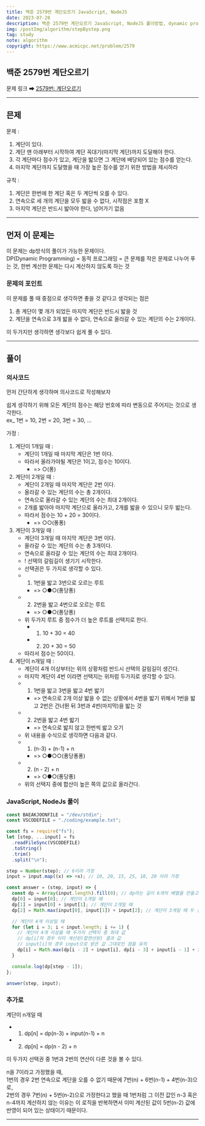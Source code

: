 ```yaml
---
title: 백준 2579번 계단오르기 JavaScript, NodeJS
date: 2023-07-28
description: 백준 2579번 계단오르기 JavaScript, NodeJS 풀이방법, dynamic programming, DP, 동적 알고리즘
img: /postImg/algorithm/stepBystep.png
tag: study
note: algorithm
copyright: https://www.acmicpc.net/problem/2579
---
```


## 백준 2579번 계단오르기

문제 링크 ➡ [2579번: 계단오르기][백준]

---

## 믄제

문제 :

1. 계단이 있다.
2. 계단 맨 아래부터 시작하여 계단 꼭대기(마지막 계단)까지 도달해야 한다.
3. 각 계단마다 점수가 있고, 계단을 밟으면 그 계단에 배당되어 있는 점수를 얻는다.
4. 마지막 계단까지 도달했을 때 가장 높은 점수를 얻기 위한 방법을 제시하라

규칙 :

1. 계단은 한번에 한 계단 혹은 두 계단씩 오를 수 있다.
2. 연속으로 세 개의 계단을 모두 밟을 수 없다, 시작점은 포함 X
3. 마지막 계단은 반드시 밟아야 한다, 넘어가기 없음

---

## 먼저 이 문제는

이 문제는 dp방식의 풀이가 가능한 문제이다.  
DP(Dynamic Programming) = 동적 프로그래밍 = 큰 문제를 작은 문제로 나누어 푸는 것, 한번 계산한 문제는 다시 계산하지 않도록 하는 것

### 문제의 포인트

이 문제를 풀 때 중점으로 생각하면 좋을 것 같다고 생각되는 점은

1. 총 계단이 몇 개가 되었든 마지막 계단은 반드시 밟을 것
2. 계단을 연속으로 3개 밟을 수 없다, 연속으로 올라갈 수 있는 계단의 수는 2개이다.

이 두가지만 생각하면 생각보다 쉽게 풀 수 있다.

---

## 풀이

### 의사코드

먼저 간단하게 생각하며 의사코드로 작성해보자

쉽게 생각하기 위해 모든 계단의 점수는 해당 번호에 따라 변동으로 주어지는 것으로 생각한다.  
ex\_ 1번 = 10, 2번 = 20, 3번 = 30, ...

가정 :

1. 계단이 1개일 때 :
   - 계단이 1개일 때 마지막 계단은 1번 이다.
   - 따라서 올라가야될 계단은 1이고, 점수는 10이다.
     - => ○(퐁)
2. 계단이 2개일 때 :
   - 계단이 2개일 때 마지막 계단은 2번 이다.
   - 올라갈 수 있는 계단의 수는 총 2개이다.
   - 연속으로 올라갈 수 있는 계단의 수는 최대 2개이다.
   - 2개를 밟아야 마지막 계단으로 올라가고, 2개를 밟을 수 있으니 모두 밟는다.
   - 따라서 점수는 10 + 20 = 30이다.
     - => ○○(퐁퐁)
3. 계단이 3개일 때 :
   - 계단이 3개일 때 마지막 계단은 3번 이다.
   - 올라갈 수 있는 계단의 수는 총 3개이다.
   - 연속으로 올라갈 수 있는 계단의 수는 최대 2개이다.
   - ! 선택의 갈림길이 생기기 시작한다.
   - 선택권은 두 가지로 생각할 수 있다.
   - 1. 1번을 밟고 3번으로 오르는 루트
     - => ○●○(퐁당퐁)
   - 2. 2번을 밟고 4번으로 오르는 루트
     - => ○●○(퐁당퐁)
   - 위 두가지 루트 중 점수가 더 높은 루트를 선택지로 한다.
     - 1. 10 + 30 = 40
     - 2. 20 + 30 = 50
   - 따라서 점수는 50이다.
4. 계단이 n개일 때 :
   - 계단이 4개 이상부터는 위의 상황처럼 반드시 선택의 갈림길이 생긴다.
   - 마지막 계단이 4번 이라면 선택지는 위처럼 두가지로 생각할 수 있다.
   - 1. 1번을 밟고 3번을 밟고 4번 밟기
     - => 연속으로 2개 이상 밟을 수 없는 상황에서 4번을 밟기 위해서
       1번을 밟고 2번은 건너뛴 뒤 3번과 4번(마지막)을 밟는 것
   - 2. 2번을 밟고 4번 밟기
     - => 연속으로 밟지 않고 한번씩 밟고 오기
   - 위 내용을 수식으로 생각하면 다음과 같다.
   - 1. (n-3) + (n-1) + n
     - => ○●○○(퐁당퐁퐁)
   - 2. (n - 2) + n
     - => ○●○(퐁당퐁)
   - 위의 선택지 중에 합산이 높은 쪽의 값으로 올라간다.

### JavaScript, NodeJs 풀이

```javascript
const BAEAKJOONFILE = "/dev/stdin";
const VSCODEFILE = "./coding/example.txt";

const fs = require("fs");
let [step, ...input] = fs
  .readFileSync(VSCODEFILE)
  .toString()
  .trim()
  .split("\n");

step = Number(step); // 6이라 가정
input = input.map((x) => +x); // 10, 20, 15, 25, 10, 20 이라 가정

const answer = (step, input) => {
  const dp = Array(input.length).fill(0); // dp라는 길이 6개의 배열을 만들고 모두 0으로 초기화
  dp[0] = input[0]; // 계단이 1개일 때
  dp[1] = input[0] + input[1]; // 계단이 2개일 때
  dp[2] = Math.max(input[0], input[1]) + input[2]; // 계단이 3개일 때 두 선택지 중 최대 값

  // 계단이 4개 이상일 때
  for (let i = 3; i < input.length; i += 1) {
    // 계단이 4개 이상을 때 두가지 선택지 중 최대 값
    // dp[i]의 경우 이미 계산된(합연산된) 결과 값
    // input[i]의 경우 input으로 받은 값 그대로인 점을 유의
    dp[i] = Math.max(dp[i - 2] + input[i], dp[i - 3] + input[i - 1] + input[i]);
  }

  console.log(dp[step - 1]);
};

answer(step, input);
```

### 추가로

계단이 n개일 때

- 1. dp[n] = dp(n-3) + input(n-1) + n
- 2. dp[n] = dp(n - 2) + n

이 두가지 선택권 중 1번과 2번의 연산이 다른 것을 볼 수 있다.

n을 7이라고 가정했을 때,  
1번의 경우 2번 연속으로 계단을 오를 수 없기 때문에 7번(n) + 6번(n-1) + 4번(n-3)으로,  
2번의 경우 7번(n) + 5번(n-2)으로 가정한다고 했을 때 1번처럼 그 이전 값인 n-3 혹은 n-4까지
계산하지 않는 이유는 이 로직을 반복하면서 이미 계산된 값이 5번(n-2) 값에 반영이 되어 있는 상태이기 때문이다.

---

[백준]: https://www.acmicpc.net/problem/2579
